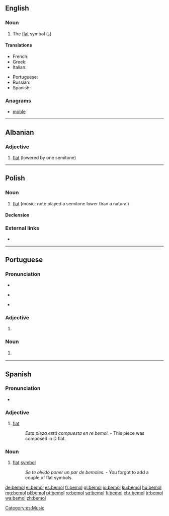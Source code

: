 {{also|bémol}}
==English==

===Noun===
{{en-noun}}

# {{label|en|music}} The [[flat]] symbol ([[♭]])

====Translations====
{{trans-top|bemol}}
* French: {{t+|fr|bémol|m}}
* Greek: {{t+|el|ύφεση|f}}
* Italian: {{t|it|bemolle|m}}
{{trans-mid}}
* Portuguese: {{t+|pt|bemol|m}}
* Russian: {{t+|ru|бемо́ль|m}}
* Spanish: {{t+|es|bemol|m}}
{{trans-bottom}}

===Anagrams===
* [[moble#English|moble]]

----

==Albanian==

===Adjective===
{{head|sq|adjective}}

# [[flat]] (lowered by one semitone)

{{tbot entry|Albanian|flat|2009|October|sq}}

----

==Polish==
{{wikipedia|lang=pl}}

===Noun===
{{pl-noun|m-in}}

# [[flat]] (music: note played a semitone lower than a natural)

====Declension====
{{pl-decl-noun
|bemol|bemole
|bemola|bemoli
|bemolowi|bemolom
|bemol|bemole
|bemolem|bemolami
|bemolu|bemolach
|bemolu|bemole
}}

===External links===
* {{R:PWN}}

----

==Portuguese==

===Pronunciation===
* {{IPA|/beˈmɔɫ/|lang=pt}}
* {{a|Brazil}} {{IPA|/be'mɔw/|lang=pt}}
* {{hyphenation|be|mol|lang=pt}}

===Adjective===
{{pt-adj|pl=bemóis|comp=no}}

# {{label|pt|music|note}} {{l|en|flat}} {{gloss|lowered by one semitone}}

===Noun===
{{pt-noun|m|bemóis}}

# {{label|pt|music}} {{l|en|flat}} {{gloss|note played a semitone lower than a natural}}

----

==Spanish==

===Pronunciation===
* {{IPA|/ˈbe.mol/|lang=es}}

===Adjective===
{{es-adj|pl=bemoles}}

# {{label|es|music}} [[flat]]
#: ''Esta pieza está compuesta en re bemol.'' - This piece was composed in D flat.

===Noun===
{{es-noun|m|es}}

# {{label|es|music}} [[flat]] [[symbol]]
#: ''Se te olvidó poner un par de bemoles.'' - You forgot to add a couple of flat symbols.

[[Category:es:Music]]

[[de:bemol]]
[[el:bemol]]
[[es:bemol]]
[[fr:bemol]]
[[gl:bemol]]
[[io:bemol]]
[[ku:bemol]]
[[hu:bemol]]
[[mg:bemol]]
[[pl:bemol]]
[[pt:bemol]]
[[ro:bemol]]
[[sq:bemol]]
[[fi:bemol]]
[[chr:bemol]]
[[tr:bemol]]
[[wa:bemol]]
[[zh:bemol]]